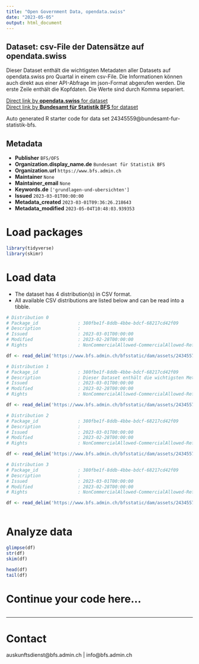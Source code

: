 ```yaml
---
title: "Open Government Data, opendata.swiss"
date: "2023-05-05"
output: html_document
---
```


## Dataset: csv-File der Datensätze auf opendata.swiss

Dieser Dataset enthält die wichtigsten Metadaten aller Datasets auf opendata.swiss pro Quartal in einem csv-File. Die Informationen können auch direkt aus einer API-Abfrage im json-Format abgerufen werden. Die erste Zeile enthält die Kopfdaten. Die Werte sind durch Komma separiert.

[Direct link by **opendata.swiss** for dataset](https://opendata.swiss/de/dataset/csv-file-der-datensatze-auf-opendata-swiss)<br>
[Direct link by **Bundesamt für Statistik BFS** for dataset](https://www.bfs.admin.ch/asset/de/ts-d-00.02-OGD-03)

Auto generated R starter code for data set 24345559@bundesamt-fur-statistik-bfs.

## Metadata

- **Publisher** `BFS/OFS`
- **Organization.display_name.de** `Bundesamt für Statistik BFS`
- **Organization.url** `https://www.bfs.admin.ch`
- **Maintainer** `None`
- **Maintainer_email** `None`
- **Keywords.de** `['grundlagen-und-ubersichten']`
- **Issued** `2023-03-01T00:00:00`
- **Metadata_created** `2023-03-01T09:36:26.218643`
- **Metadata_modified** `2023-05-04T10:48:03.939353`


# Load packages

```r

library(tidyverse)
library(skimr)

```

# Load data

-   The dataset has 4 distribution(s) in CSV format.
-   All available CSV distributions are listed below and can be read into a tibble.

```r

# Distribution 0
# Package_id               : 380fbe1f-8ddb-4bbe-bdcf-68217cd42f09
# Description              : 
# Issued                   : 2023-03-01T00:00:00
# Modified                 : 2023-02-28T00:00:00
# Rights                   : NonCommercialAllowed-CommercialAllowed-ReferenceNotRequired

df <- read_delim('https://www.bfs.admin.ch/bfsstatic/dam/assets/24345574/master')

# Distribution 1
# Package_id               : 380fbe1f-8ddb-4bbe-bdcf-68217cd42f09
# Description              : Dieser Dataset enthält die wichtigsten Metadaten aller Datasets auf opendata.swiss pro Quartal in einem csv-File. Die Informationen können auch direkt aus einer API-Abfrage im json-Format abgerufen werden. Die erste Zeile enthält die Kopfdaten. Die Werte sind durch Komma separiert.
# Issued                   : 2023-03-01T00:00:00
# Modified                 : 2023-02-28T00:00:00
# Rights                   : NonCommercialAllowed-CommercialAllowed-ReferenceNotRequired

df <- read_delim('https://www.bfs.admin.ch/bfsstatic/dam/assets/24345571/master')

# Distribution 2
# Package_id               : 380fbe1f-8ddb-4bbe-bdcf-68217cd42f09
# Description              : 
# Issued                   : 2023-03-01T00:00:00
# Modified                 : 2023-02-28T00:00:00
# Rights                   : NonCommercialAllowed-CommercialAllowed-ReferenceNotRequired

df <- read_delim('https://www.bfs.admin.ch/bfsstatic/dam/assets/24345572/master')

# Distribution 3
# Package_id               : 380fbe1f-8ddb-4bbe-bdcf-68217cd42f09
# Description              : 
# Issued                   : 2023-03-01T00:00:00
# Modified                 : 2023-02-28T00:00:00
# Rights                   : NonCommercialAllowed-CommercialAllowed-ReferenceNotRequired

df <- read_delim('https://www.bfs.admin.ch/bfsstatic/dam/assets/24345573/master')



```

# Analyze data

```r

glimpse(df)
str(df)
skim(df)

head(df)
tail(df)

```

# Continue your code here...

```r

```

------------------------------------------------------------------------

# Contact

auskunftsdienst@bfs.admin.ch | info@bfs.admin.ch
